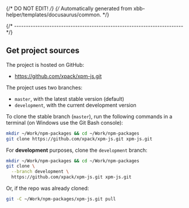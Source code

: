 {/* DO NOT EDIT! */}
{/* Automatically generated from xbb-helper/templates/docusaurus/common. */}

{/* ------------------------------------------------------------------------ */}

## Get project sources

The project is hosted on GitHub:

- https://github.com/xpack/xpm-js.git

The project uses two branches:

- `master`, with the latest stable version (default)
- `development`, with the current development version

To clone the stable branch (`master`), run the following commands in a
terminal (on Windows use the Git Bash console):

```sh
mkdir ~/Work/npm-packages && cd ~/Work/npm-packages
git clone https://github.com/xpack/xpm-js.git xpm-js.git
```

For **development** purposes, clone the `development` branch:

```sh
mkdir ~/Work/npm-packages && cd ~/Work/npm-packages
git clone \
  --branch development \
  https://github.com/xpack/xpm-js.git xpm-js.git
```

Or, if the repo was already cloned:

```sh
git -C ~/Work/npm-packages/xpm-js.git pull
```

